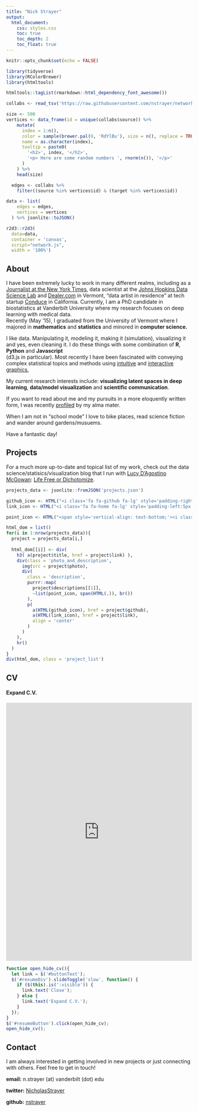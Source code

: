 ```yaml
---
title: "Nick Strayer"
output:
  html_document:
    css: styles.css
    toc: true
    toc_depth: 2
    toc_float: true
---
```


```r
knitr::opts_chunk$set(echo = FALSE)

library(tidyverse)
library(RColorBrewer)
library(htmltools)

htmltools::tagList(rmarkdown::html_dependency_font_awesome())

collabs <- read_tsv('https://raw.githubusercontent.com/nstrayer/network3d/customTooltips/data/ca-GrQc.txt', skip = 4, col_names = c('source', 'target'))

size <- 500
vertices <- data_frame(id = unique(collabs$source)) %>%
    mutate(
      index = 1:n(),
      color = sample(brewer.pal(9, 'RdYlBu'), size = n(), replace = TRUE),
      name = as.character(index),
      tooltip = paste0(
        '<h2>', index, '</h2>',
        '<p> Here are some random numbers ', rnorm(n()), '</p>'
      )
    ) %>%
    head(size)

  edges <- collabs %>%
    filter((source %in% vertices$id) & (target %in% vertices$id))

data <- list(
    edges = edges,
    vertices = vertices
  ) %>% jsonlite::toJSON()

```



```r
r2d3::r2d3(
  data=data, 
  container = 'canvas', 
  script="network.js",
  width = '100%')
```


## About

<p>
I have been extremely lucky to work in many different realms, including as a <a href="http://www.nytimes.com/interactive/2016/08/26/us/college-student-migration.html">Journalist at the New York Times</a>, 
data scientist at the <a href="http://jhudatascience.org/"> Johns Hopkins Data Science Lab</a> and <a href="http://www.dealer.com/">Dealer.com</a> in Vermont,
"data artist in residence" at tech startup <a href="https://www.conduce.com/">Conduce</a> in California. 
Currently, I am a PhD candidate in biostatistics at Vanderbilt University where my research focuses on deep learning with medical data.                  
Recently (May '15), I graduated from the University of Vermont where I majored in
<strong>mathematics</strong> and
<strong>statistics</strong> and minored in
<strong>computer science.</strong>
</p>

<p>I like data. Manipulating it, modeling it, making it (simulation), visualizing it and yes, even cleaning
it. I do these things with some combination of <strong>R</strong>, <strong>Python</strong> and <strong>Javascript</strong>  
(d3.js in particular). Most recently I have been fascinated with conveying complex statistical topics
and methods using <a href="http://nickstrayer.me/binomialFun/confidenceIntervals">intuitive</a> and
<a href="http://nickstrayer.me/likelihood">interactive</a> <a href="http://nickstrayer.me/binomialFun/">graphics.</a> </p>
<p>My current research interests include:
<strong>visualizing latent spaces in deep learning</strong>,
<strong>data/model visualization</strong> and
<strong>scientific communication</strong>.

If you want to read about me and my pursuits in a more eloquently written form, I was recently <a href="http://www.uvm.edu/newsstories/news/deeper_story_data">profiled</a>                    by my alma mater.
</p>
<p>
When I am not in "school mode" I love to bike places, read science fiction and wander around gardens/musuems.
</p>


<p>Have a fantastic day!</p>


## Projects


For a much more up-to-date and topical list of my work, check out the data science/statisics/visualization blog that I run with [Lucy D'Agostino McGowan](https://www.lucymcgowan.com/): [Life Free or Dichotomize](http://livefreeordichotomize.com/). 
```r
projects_data <- jsonlite::fromJSON('projects.json')
```

```r
github_icon <- HTML("<i class='fa fa-github fa-lg' style='padding-right:5px' aria-hidden='true'></i>")
link_icon <- HTML("<i class='fa fa-home fa-lg' style='padding-left:5px' aria-hidden='true'></i>")

point_icon <- HTML("<span style='vertical-align: text-bottom;'><i class='fa fa-circle' aria-hidden='true' style='font-size: 5px;'></i></span>")

html_dom = list()
for(i in 1:nrow(projects_data)){
  project = projects_data[i,]
  
  html_dom[[i]] <- div(
    h3( a(project$title, href = project$link) ),
    div(class = 'photo_and_description',
      img(src = project$photo),
      div(
        class = 'description', 
        purrr::map(
          project$descriptions[[1]], 
          ~list(point_icon, span(HTML(.)), br())
        ), 
        p(
          a(HTML(github_icon), href = project$github),
          a(HTML(link_icon), href = project$link),
          align = 'center'
        )
      ) 
    ),
    hr()
  )
}
div(html_dom, class = 'project_list')
```




## CV

<div id="resumeButton" class="col-sm-12 col-md-10 col-md-offset-1">
<h4 id="buttonText">Expand C.V.</h4>
</div>

<div id="resumeDiv" class="col-sm-12 col-md-10 col-md-offset-1">
<iframe src="http://docs.google.com/gview?url=https://www.dropbox.com/s/ixzkmp69nskohtb/Strayer_CV.pdf?dl=1&embedded=true"
style="width:100%; height:700px;" frameborder="0"></iframe>
</div>

```js
function open_hide_cv(){
  let link = $('#buttonText');
  $('#resumeDiv').slideToggle('slow', function() {
    if ($(this).is(':visible')) {
      link.text('Close');
    } else {
      link.text('Expand C.V.');
    }
  });
}
$('#resumeButton').click(open_hide_cv);
open_hide_cv();
```


## Contact

I am always interested in getting involved in new projects or just connecting with others. Feel free
to get in touch!

**email:** n.strayer (at) vanderbilt (dot) edu


**twitter:** <a href="https://twitter.com/NicholasStrayer" target="_blank">NicholasStrayer </a>
   

**github:** <a href="https://github.com/nstrayer" target="_blank">nstrayer </a>
